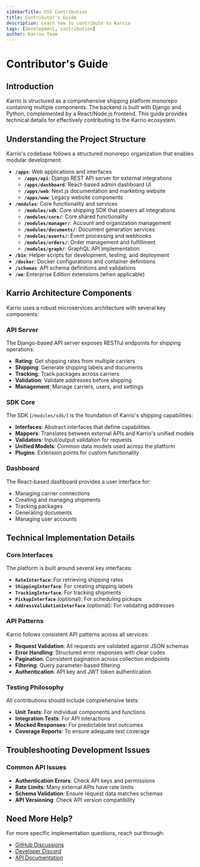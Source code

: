 ```yaml
---
sidebarTitle: OSS Contribution
title: Contributor's Guide
description: Learn how to contribute to Karrio
tags: [development, contribution]
author: Karrio Team
---
```


# Contributor's Guide

## Introduction

Karrio is structured as a comprehensive shipping platform monorepo containing multiple components. The backend is built with Django and Python, complemented by a React/Node.js frontend. This guide provides technical details for effectively contributing to the Karrio ecosystem.

## Understanding the Project Structure

Karrio's codebase follows a structured monorepo organization that enables modular development:

- **`/apps`**: Web applications and interfaces
  - **`/apps/api`**: Django REST API server for external integrations
  - **`/apps/dashboard`**: React-based admin dashboard UI
  - **`/apps/web`**: Next.js documentation and marketing website
  - **`/apps/www`**: Legacy website components
- **`/modules`**: Core functionality and services
  - **`/modules/sdk`**: Core shipping SDK that powers all integrations
  - **`/modules/core/`**: Core shared functionality
  - **`/modules/manager/`**: Account and organization management
  - **`/modules/documents/`**: Document generation services
  - **`/modules/events/`**: Event processing and webhooks
  - **`/modules/orders/`**: Order management and fulfillment
  - **`/modules/graph/`**: GraphQL API implementation
- **`/bin`**: Helper scripts for development, testing, and deployment
- **`/docker`**: Docker configurations and container definitions
- **`/schemas`**: API schema definitions and validations
- **`/ee`**: Enterprise Edition extensions (when applicable)

## Karrio Architecture Components

Karrio uses a robust microservices architecture with several key components:

### API Server

The Django-based API server exposes RESTful endpoints for shipping operations:

- **Rating**: Get shipping rates from multiple carriers
- **Shipping**: Generate shipping labels and documents
- **Tracking**: Track packages across carriers
- **Validation**: Validate addresses before shipping
- **Management**: Manage carriers, users, and settings

### SDK Core

The SDK (`/modules/sdk/`) is the foundation of Karrio's shipping capabilities:

- **Interfaces**: Abstract interfaces that define capabilities
- **Mappers**: Translates between external APIs and Karrio's unified models
- **Validators**: Input/output validation for requests
- **Unified Models**: Common data models used across the platform
- **Plugins**: Extension points for custom functionality

### Dashboard

The React-based dashboard provides a user interface for:

- Managing carrier connections
- Creating and managing shipments
- Tracking packages
- Generating documents
- Managing user accounts

## Technical Implementation Details

### Core Interfaces

The platform is built around several key interfaces:

- **`RateInterface`**: For retrieving shipping rates
- **`ShippingInterface`**: For creating shipping labels
- **`TrackingInterface`**: For tracking shipments
- **`PickupInterface`** (optional): For scheduling pickups
- **`AddressValidationInterface`** (optional): For validating addresses

### API Patterns

Karrio follows consistent API patterns across all services:

- **Request Validation**: All requests are validated against JSON schemas
- **Error Handling**: Structured error responses with clear codes
- **Pagination**: Consistent pagination across collection endpoints
- **Filtering**: Query parameter-based filtering
- **Authentication**: API key and JWT token authentication

### Testing Philosophy

All contributions should include comprehensive tests:

- **Unit Tests**: For individual components and functions
- **Integration Tests**: For API interactions
- **Mocked Responses**: For predictable test outcomes
- **Coverage Reports**: To ensure adequate test coverage

## Troubleshooting Development Issues

### Common API Issues

- **Authentication Errors**: Check API keys and permissions
- **Rate Limits**: Many external APIs have rate limits
- **Schema Validation**: Ensure request data matches schemas
- **API Versioning**: Check API version compatibility

## Need More Help?

For more specific implementation questions, reach out through:

- [GitHub Discussions](https://github.com/karrioapi/karrio/discussions)
- [Developer Discord](https://discord.gg/gS88uE7sEx)
- [API Documentation](https://docs.karrio.io/api)
